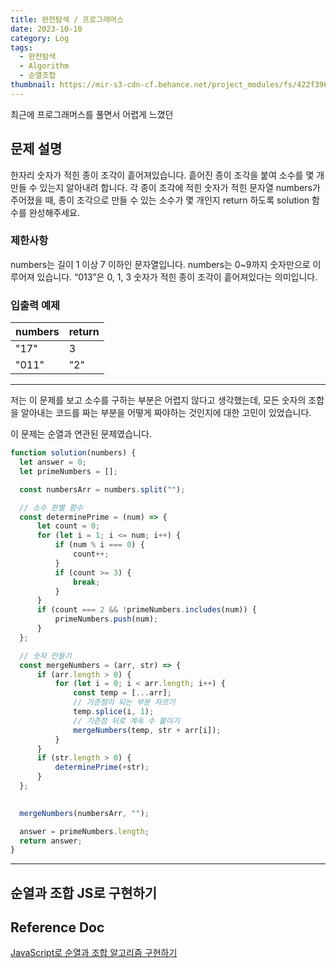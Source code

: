 ```yaml
---
title: 완전탐색 / 프로그래머스
date: 2023-10-10
category: Log
tags:
  - 완전탐색
  - Algorithm
  - 순열조합
thumbnail: https://mir-s3-cdn-cf.behance.net/project_modules/fs/422f3967092755.5b3b47c2d8c7a.jpg
---
```


최근에 프로그래머스를 풀면서 어렵게 느꼈던

## 문제 설명
한자리 숫자가 적힌 종이 조각이 흩어져있습니다. 흩어진 종이 조각을 붙여 소수를 몇 개 만들 수 있는지 알아내려 합니다.
각 종이 조각에 적힌 숫자가 적힌 문자열 numbers가 주어졌을 때, 종이 조각으로 만들 수 있는 소수가 몇 개인지 return 하도록 solution 함수를 완성해주세요.

### 제한사항
numbers는 길이 1 이상 7 이하인 문자열입니다.
numbers는 0~9까지 숫자만으로 이루어져 있습니다.
“013”은 0, 1, 3 숫자가 적힌 종이 조각이 흩어져있다는 의미입니다.

### 입출력 예제
|numbers|return|
|------|---|
|"17"|3|
|"011"|"2"|

---

저는 이 문제를 보고 소수를 구하는 부분은 어렵지 않다고 생각했는데, 모든 숫자의 조합을 알아내는 코드를 짜는 부분을 어떻게 짜야하는 것인지에 대한 고민이 있었습니다.

이 문제는 순열과 연관된 문제였습니다.

```javascript
function solution(numbers) {
  let answer = 0;
  let primeNumbers = [];

  const numbersArr = numbers.split("");

  // 소수 판별 함수
  const determinePrime = (num) => {
      let count = 0;
      for (let i = 1; i <= num; i++) {
          if (num % i === 0) {
              count++;
          }
          if (count >= 3) {
              break;
          }
      }
      if (count === 2 && !primeNumbers.includes(num)) {
          primeNumbers.push(num);
      }
  };

  // 숫자 만들기
  const mergeNumbers = (arr, str) => {
      if (arr.length > 0) {
          for (let i = 0; i < arr.length; i++) {
              const temp = [...arr];
              // 기준점이 되는 부분 자르기
              temp.splice(i, 1);
              // 기준점 뒤로 계속 수 붙이기
              mergeNumbers(temp, str + arr[i]);
          }
      }
      if (str.length > 0) {
          determinePrime(+str);
      }
  };
  

  mergeNumbers(numbersArr, "");

  answer = primeNumbers.length;
  return answer;
}
```


---

## 순열과 조합 JS로 구현하기


## Reference Doc
[JavaScript로 순열과 조합 알고리즘 구현하기](https://velog.io/@devjade/JavaScript%EB%A1%9C-%EC%88%9C%EC%97%B4%EA%B3%BC-%EC%A1%B0%ED%95%A9-%EC%95%8C%EA%B3%A0%EB%A6%AC%EC%A6%98-%EA%B5%AC%ED%98%84%ED%95%98%EA%B8%B0)